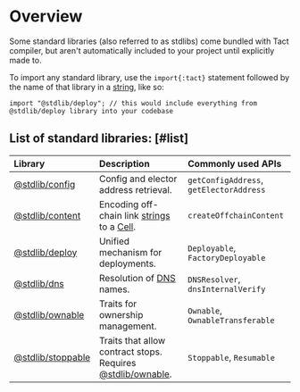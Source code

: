 
# Overview

Some standard libraries (also referred to as stdlibs) come bundled with Tact compiler, but aren't automatically included to your project until explicitly made to.

To import any standard library, use the `import{:tact}` statement followed by the name of that library in a [string](/language/ref/strings), like so:

```tact
import "@stdlib/deploy"; // this would include everything from @stdlib/deploy library into your codebase
```

## List of standard libraries: [#list]

| Library                | Description                                                      | Commonly used APIs                      |
| :--------------------- | :--------------------------------------------------------------- | :-------------------------------------- |
| [@stdlib/config][1]    | Config and elector address retrieval.                            | `getConfigAddress`, `getElectorAddress` |
| [@stdlib/content][2]   | Encoding off-chain link [strings][str] to a [Cell][cell].        | `createOffchainContent`                 |
| [@stdlib/deploy][3]    | Unified mechanism for deployments.                               | `Deployable`, `FactoryDeployable`       |
| [@stdlib/dns][4]       | Resolution of [DNS][dns] names.                                  | `DNSResolver`, `dnsInternalVerify`      |
| [@stdlib/ownable][5]   | Traits for ownership management.                                 | `Ownable`, `OwnableTransferable`        |
| [@stdlib/stoppable][6] | Traits that allow contract stops. Requires [@stdlib/ownable][5]. | `Stoppable`, `Resumable`                |

[1]: /language/libs/config
[2]: /language/libs/content
[3]: /language/libs/deploy
[4]: /language/libs/dns
[5]: /language/libs/ownable
[6]: /language/libs/stoppable
[cell]: /language/ref/cells
[str]: /language/ref/strings
[dns]: https://docs.ton.org/participate/web3/dns
